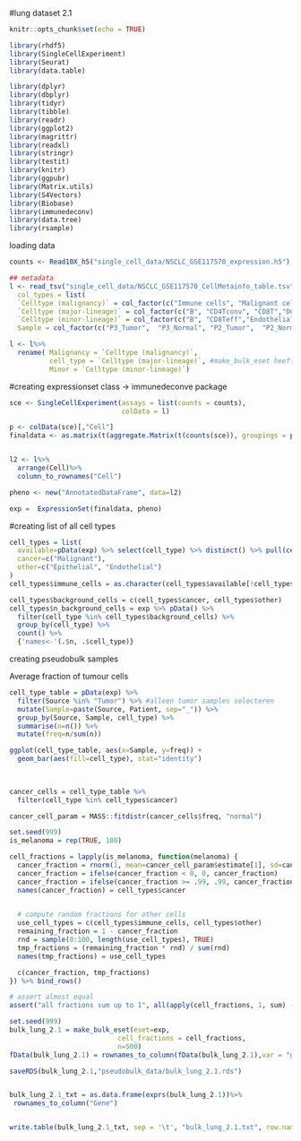 #lung dataset 2.1
```{r setup, include=FALSE}
knitr::opts_chunk$set(echo = TRUE)

library(rhdf5)
library(SingleCellExperiment)
library(Seurat)
library(data.table)

library(dplyr)
library(dbplyr)
library(tidyr)
library(tibble)
library(readr)
library(ggplot2)
library(magrittr)
library(readxl)
library(stringr)
library(testit)
library(knitr)
library(ggpubr)
library(Matrix.utils)
library(S4Vectors)
library(Biobase)
library(immunedeconv)
library(data.tree)
library(rsample)

```

loading data
```{r}

counts <- Read10X_h5("single_cell_data/NSCLC_GSE117570_expression.h5")

## metadata
l <- read_tsv("single_cell_data/NSCLC_GSE117570_CellMetainfo_table.tsv", 
  col_types = list(
  `Celltype (malignancy)` = col_factor(c("Immune cells", "Malignant cells", "Stromal cells")),
  `Celltype (major-lineage)` = col_factor(c("B", "CD4Tconv", "CD8T","DC","Endothelial", "Epithelial","Malignant" ,"Mono/Macro", "NK", "Plasma")),
  `Celltype (minor-lineage)` = col_factor(c("B", "CD8Teff","Endothelial","Epithelial", "M1", "M2","Malignant", "Monocyte", "NK", "Plasma", "Th2","pDC")),
  Sample = col_factor(c("P3_Tumor",  "P3_Normal", "P2_Tumor",  "P2_Normal", "P1_Tumor",  "P1_Normal", "P4_Tumor",  "P4_Normal"))))

l <- l%>%
  rename( Malignancy = `Celltype (malignancy)`,
          cell_type = `Celltype (major-lineage)`, #make_bulk_eset heeft kolom cell_type nodig
          Minor = `Celltype (minor-lineage)`)

```

#creating expressionset class -> immunedeconve package
```{r}
sce <- SingleCellExperiment(assays = list(counts = counts),
                            colData = l)

p <- colData(sce)[,"Cell"]
finaldata <- as.matrix(t(aggregate.Matrix(t(counts(sce)), groupings = p, fun = "sum")))


l2 <- l%>%
  arrange(Cell)%>%
  column_to_rownames("Cell")

pheno <- new("AnnotatedDataFrame", data=l2)

exp =  ExpressionSet(finaldata, pheno)


```

#creating list of all cell types
```{r echo=FALSE}
cell_types = list(
  available=pData(exp) %>% select(cell_type) %>% distinct() %>% pull(cell_type),
  cancer=c("Malignant"),
  other=c("Epithelial", "Endothelial")
)
cell_types$immune_cells = as.character(cell_types$available[!cell_types$available %in% c(cell_types$cancer, cell_types$other)])

cell_types$background_cells = c(cell_types$cancer, cell_types$other)
cell_types$n_background_cells = exp %>% pData() %>%
  filter(cell_type %in% cell_types$background_cells) %>%
  group_by(cell_type) %>%
  count() %>%
  {'names<-'(.$n, .$cell_type)}
```



creating pseudobulk samples

Average fraction of tumour cells

```{r tumor-ct-fractions, results='hide', echo=FALSE, fig.cap="proportion of cell types by tumor sample"}
cell_type_table = pData(exp) %>%
  filter(Source %in% "Tumor") %>% #alleen tumor samples selecteren 
  mutate(Sample=paste(Source, Patient, sep="_")) %>%
  group_by(Source, Sample, cell_type) %>%
  summarise(n=n()) %>%
  mutate(freq=n/sum(n))

ggplot(cell_type_table, aes(x=Sample, y=freq)) +
  geom_bar(aes(fill=cell_type), stat="identity")
  
  
```

```{r, echo=FALSE}
cancer_cells = cell_type_table %>%
  filter(cell_type %in% cell_types$cancer)
```

```{r}
cancer_cell_param = MASS::fitdistr(cancer_cells$freq, "normal")
```

```{r mixing_make_proportions, echo=FALSE}

set.seed(999)
is_melanoma = rep(TRUE, 100)

cell_fractions = lapply(is_melanoma, function(melanoma) {
  cancer_fraction = rnorm(1, mean=cancer_cell_param$estimate[1], sd=cancer_cell_param$estimate[2])
  cancer_fraction = ifelse(cancer_fraction < 0, 0, cancer_fraction)
  cancer_fraction = ifelse(cancer_fraction >= .99, .99, cancer_fraction)
  names(cancer_fraction) = cell_types$cancer

  
  # compute random fractions for other cells
  use_cell_types = c(cell_types$immune_cells, cell_types$other)
  remaining_fraction = 1 - cancer_fraction
  rnd = sample(0:100, length(use_cell_types), TRUE)
  tmp_fractions = (remaining_fraction * rnd) / sum(rnd)
  names(tmp_fractions) = use_cell_types

  c(cancer_fraction, tmp_fractions)
}) %>% bind_rows()

# assert almost equal
assert("all fractions sum up to 1", all(apply(cell_fractions, 1, sum) - rep(1, 100) < 1e-4))


```



```{r}
set.seed(999)
bulk_lung_2.1 = make_bulk_eset(eset=exp,
                           cell_fractions = cell_fractions,
                           n=500)
fData(bulk_lung_2.1) = rownames_to_column(fData(bulk_lung_2.1),var = "gene_symbol")

saveRDS(bulk_lung_2.1,"pseudobulk_data/bulk_lung_2.1.rds")


bulk_lung_2.1_txt = as.data.frame(exprs(bulk_lung_2.1))%>%
 rownames_to_column("Gene")


write.table(bulk_lung_2.1_txt, sep = '\t', "bulk_lung_2.1.txt", row.names = FALSE, quote = FALSE, col.names = TRUE)

```